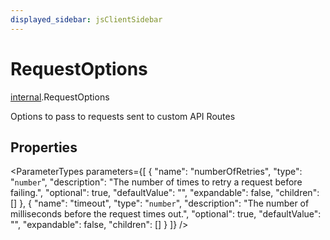 ```yaml
---
displayed_sidebar: jsClientSidebar
---
```



# RequestOptions

[internal](../../modules/internal.mdx).RequestOptions

Options to pass to requests sent to custom API Routes

## Properties

<ParameterTypes parameters={[
  {
    "name": "numberOfRetries",
    "type": "`number`",
    "description": "The number of times to retry a request before failing.",
    "optional": true,
    "defaultValue": "",
    "expandable": false,
    "children": []
  },
  {
    "name": "timeout",
    "type": "`number`",
    "description": "The number of milliseconds before the request times out.",
    "optional": true,
    "defaultValue": "",
    "expandable": false,
    "children": []
  }
]} />
